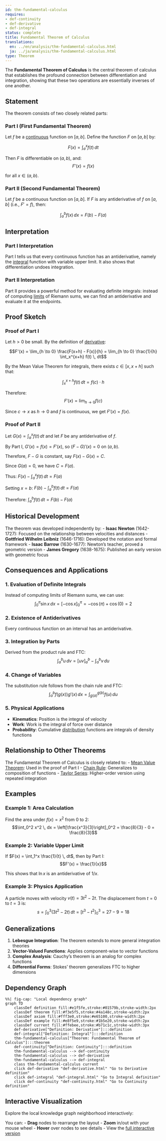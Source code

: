 ```yaml
---
id: thm-fundamental-calculus
requires:
- def-continuity
- def-derivative
- def-integral
status: complete
title: Fundamental Theorem of Calculus
translations:
  en: ../en/analysis/thm-fundamental-calculus.html
  ja: ../ja/analysis/thm-fundamental-calculus.html
type: Theorem
---
```


The **Fundamental Theorem of Calculus** is the central theorem of calculus that establishes the profound connection between differentiation and integration, showing that these two operations are essentially inverses of one another.

## Statement

The theorem consists of two closely related parts:

### Part I (First Fundamental Theorem)

Let $f$ be a [continuous](def-continuity.qmd) function on $[a,b]$. Define the function $F$ on $[a,b]$ by:

$$F(x) = \int_a^x f(t) \, dt$$

Then $F$ is differentiable on $(a,b)$, and:
$$F'(x) = f(x)$$

for all $x \in (a,b)$.

### Part II (Second Fundamental Theorem)

Let $f$ be a continuous function on $[a,b]$. If $F$ is any antiderivative of $f$ on $[a,b]$ (i.e., $F' = f$), then:

$$\int_a^b f(x) \, dx = F(b) - F(a)$$

## Interpretation

### Part I Interpretation
Part I tells us that every continuous function has an antiderivative, namely the [integral](def-integral.qmd) function with variable upper limit. It also shows that differentiation undoes integration.

### Part II Interpretation
Part II provides a powerful method for evaluating definite integrals: instead of computing [limits](def-limit.qmd) of Riemann sums, we can find an antiderivative and evaluate it at the endpoints.

## Proof Sketch

### Proof of Part I

Let $h > 0$ be small. By the definition of [derivative](def-derivative.qmd):

$$F'(x) = \lim_{h \to 0} \frac{F(x+h) - F(x)}{h} = \lim_{h \to 0} \frac{1}{h} \int_x^{x+h} f(t) \, dt$$

By the Mean Value Theorem for integrals, there exists $c \in [x, x+h]$ such that:

$$\int_x^{x+h} f(t) \, dt = f(c) \cdot h$$

Therefore:
$$F'(x) = \lim_{h \to 0} f(c)$$

Since $c \to x$ as $h \to 0$ and $f$ is continuous, we get $F'(x) = f(x)$.

### Proof of Part II

Let $G(x) = \int_a^x f(t) \, dt$ and let $F$ be any antiderivative of $f$.

By Part I, $G'(x) = f(x) = F'(x)$, so $(F - G)'(x) = 0$ on $(a,b)$.

Therefore, $F - G$ is constant, say $F(x) - G(x) = C$.

Since $G(a) = 0$, we have $C = F(a)$.

Thus: $F(x) - \int_a^x f(t) \, dt = F(a)$

Setting $x = b$: $F(b) - \int_a^b f(t) \, dt = F(a)$

Therefore: $\int_a^b f(t) \, dt = F(b) - F(a)$

## Historical Development

The theorem was developed independently by:
- **Isaac Newton** (1642-1727): Focused on the relationship between velocities and distances
- **Gottfried Wilhelm Leibniz** (1646-1716): Developed the notation and formal framework
- **Isaac Barrow** (1630-1677): Newton's teacher, proved a geometric version
- **James Gregory** (1638-1675): Published an early version with geometric focus

## Consequences and Applications

### 1. Evaluation of Definite Integrals
Instead of computing limits of Riemann sums, we can use:
$$\int_0^{\pi} \sin x \, dx = [-\cos x]_0^{\pi} = -\cos(\pi) + \cos(0) = 2$$

### 2. Existence of Antiderivatives
Every continuous function on an interval has an antiderivative.

### 3. Integration by Parts
Derived from the product rule and FTC:
$$\int_a^b u \, dv = [uv]_a^b - \int_a^b v \, du$$

### 4. Change of Variables
The substitution rule follows from the chain rule and FTC:
$$\int_a^b f(g(x))g'(x) \, dx = \int_{g(a)}^{g(b)} f(u) \, du$$

### 5. Physical Applications
- **Kinematics**: Position is the integral of velocity
- **Work**: Work is the integral of force over distance
- **Probability**: Cumulative [distribution](../probability-statistics/def-probability-distribution.qmd) functions are integrals of density functions

## Relationship to Other Theorems

The Fundamental Theorem of Calculus is closely related to:
- [Mean Value Theorem](thm-mean-value.qmd): Used in the proof of Part I
- [Chain Rule](thm-chain-rule.qmd): Generalizes to composition of functions
- [Taylor Series](thm-taylor-series.qmd): Higher-order version using repeated integration

## Examples

### Example 1: Area Calculation
Find the area under $f(x) = x^2$ from 0 to 2:
$$\int_0^2 x^2 \, dx = \left[\frac{x^3}{3}\right]_0^2 = \frac{8}{3} - 0 = \frac{8}{3}$$

### Example 2: Variable Upper Limit
If $F(x) = \int_1^x \frac{1}{t} \, dt$, then by Part I:
$$F'(x) = \frac{1}{x}$$

This shows that $\ln x$ is an antiderivative of $1/x$.

### Example 3: Physics Application
A particle moves with velocity $v(t) = 3t^2 - 2t$. The displacement from $t = 0$ to $t = 3$ is:
$$s = \int_0^3 (3t^2 - 2t) \, dt = [t^3 - t^2]_0^3 = 27 - 9 = 18$$

## Generalizations

1. **Lebesgue Integration**: The theorem extends to more general integration theories
2. **Vector-Valued Functions**: Applies component-wise to vector functions
3. **Complex Analysis**: Cauchy's theorem is an analog for complex functions
4. **Differential Forms**: Stokes' theorem generalizes FTC to higher dimensions

## Dependency Graph

```mermaid
%%| fig-cap: "Local dependency graph"
graph TD
    classDef definition fill:#e1f5fe,stroke:#01579b,stroke-width:2px
    classDef theorem fill:#f3e5f5,stroke:#4a148c,stroke-width:2px
    classDef axiom fill:#fff3e0,stroke:#e65100,stroke-width:2px
    classDef example fill:#e8f5e9,stroke:#1b5e20,stroke-width:2px
    classDef current fill:#ffebee,stroke:#b71c1c,stroke-width:3px
    def-derivative["Definition: Derivative"]:::definition
    def-integral["Definition: Integral"]:::definition
    thm-fundamental-calculus["Theorem: Fundamental Theorem of Calculus"]:::theorem
    def-continuity["Definition: Continuity"]:::definition
    thm-fundamental-calculus --> def-continuity
    thm-fundamental-calculus --> def-derivative
    thm-fundamental-calculus --> def-integral
    class thm-fundamental-calculus current
    click def-derivative "def-derivative.html" "Go to Derivative definition"
    click def-integral "def-integral.html" "Go to Integral definition"
    click def-continuity "def-continuity.html" "Go to Continuity definition"
```

## Interactive Visualization

Explore the local knowledge graph neighborhood interactively:

::: {.graph-viz data-id="thm-fundamental-calculus" data-width="700" data-height="500"}
:::

You can:
- **Drag** nodes to rearrange the layout
- **Zoom** in/out with your mouse wheel
- **Hover** over nodes to see details
- View the [full interactive version](../../output/interactive/en/thm-fundamental-calculus.html){target="_blank"}
